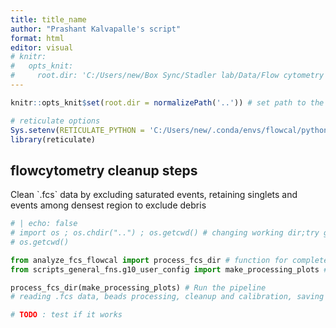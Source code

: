 ```yaml
---
title: title_name
author: "Prashant Kalvapalle's script"
format: html
editor: visual
# knitr:
#   opts_knit: 
#     root.dir: 'C:/Users/new/Box Sync/Stadler lab/Data/Flow cytometry (FACS)'
---
```


<!--# TODO : make title a variable from R, set flatly theme with table of content ; figure out how to call the render with an output name set -->

```r
knitr::opts_knit$set(root.dir = normalizePath('..')) # set path to the project head

# reticulate options
Sys.setenv(RETICULATE_PYTHON = 'C:/Users/new/.conda/envs/flowcal/python.exe')
library(reticulate)
```

## flowcytometry cleanup steps

Clean \`.fcs\` data by excluding saturated events, retaining singlets and events among densest region to exclude debris

```python
# | echo: false
# import os ; os.chdir("..") ; os.getcwd() # changing working dir;try global defaults
# os.getcwd()

from analyze_fcs_flowcal import process_fcs_dir # function for complete processing
from scripts_general_fns.g10_user_config import make_processing_plots # Import plotting key

process_fcs_dir(make_processing_plots) # Run the pipeline
# reading .fcs data, beads processing, cleanup and calibration, saving summary statistics and cleaned files

# TODO : test if it works
```
